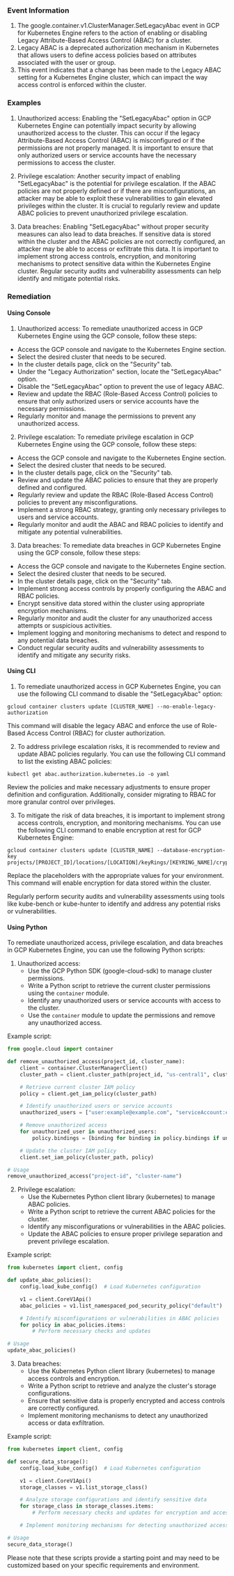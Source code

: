 
### Event Information

1. The google.container.v1.ClusterManager.SetLegacyAbac event in GCP for Kubernetes Engine refers to the action of enabling or disabling Legacy Attribute-Based Access Control (ABAC) for a cluster.
2. Legacy ABAC is a deprecated authorization mechanism in Kubernetes that allows users to define access policies based on attributes associated with the user or group.
3. This event indicates that a change has been made to the Legacy ABAC setting for a Kubernetes Engine cluster, which can impact the way access control is enforced within the cluster.


### Examples

1. Unauthorized access: Enabling the "SetLegacyAbac" option in GCP Kubernetes Engine can potentially impact security by allowing unauthorized access to the cluster. This can occur if the legacy Attribute-Based Access Control (ABAC) is misconfigured or if the permissions are not properly managed. It is important to ensure that only authorized users or service accounts have the necessary permissions to access the cluster.

2. Privilege escalation: Another security impact of enabling "SetLegacyAbac" is the potential for privilege escalation. If the ABAC policies are not properly defined or if there are misconfigurations, an attacker may be able to exploit these vulnerabilities to gain elevated privileges within the cluster. It is crucial to regularly review and update ABAC policies to prevent unauthorized privilege escalation.

3. Data breaches: Enabling "SetLegacyAbac" without proper security measures can also lead to data breaches. If sensitive data is stored within the cluster and the ABAC policies are not correctly configured, an attacker may be able to access or exfiltrate this data. It is important to implement strong access controls, encryption, and monitoring mechanisms to protect sensitive data within the Kubernetes Engine cluster. Regular security audits and vulnerability assessments can help identify and mitigate potential risks.

### Remediation

#### Using Console

1. Unauthorized access: To remediate unauthorized access in GCP Kubernetes Engine using the GCP console, follow these steps:

- Access the GCP console and navigate to the Kubernetes Engine section.
- Select the desired cluster that needs to be secured.
- In the cluster details page, click on the "Security" tab.
- Under the "Legacy Authorization" section, locate the "SetLegacyAbac" option.
- Disable the "SetLegacyAbac" option to prevent the use of legacy ABAC.
- Review and update the RBAC (Role-Based Access Control) policies to ensure that only authorized users or service accounts have the necessary permissions.
- Regularly monitor and manage the permissions to prevent any unauthorized access.

2. Privilege escalation: To remediate privilege escalation in GCP Kubernetes Engine using the GCP console, follow these steps:

- Access the GCP console and navigate to the Kubernetes Engine section.
- Select the desired cluster that needs to be secured.
- In the cluster details page, click on the "Security" tab.
- Review and update the ABAC policies to ensure that they are properly defined and configured.
- Regularly review and update the RBAC (Role-Based Access Control) policies to prevent any misconfigurations.
- Implement a strong RBAC strategy, granting only necessary privileges to users and service accounts.
- Regularly monitor and audit the ABAC and RBAC policies to identify and mitigate any potential vulnerabilities.

3. Data breaches: To remediate data breaches in GCP Kubernetes Engine using the GCP console, follow these steps:

- Access the GCP console and navigate to the Kubernetes Engine section.
- Select the desired cluster that needs to be secured.
- In the cluster details page, click on the "Security" tab.
- Implement strong access controls by properly configuring the ABAC and RBAC policies.
- Encrypt sensitive data stored within the cluster using appropriate encryption mechanisms.
- Regularly monitor and audit the cluster for any unauthorized access attempts or suspicious activities.
- Implement logging and monitoring mechanisms to detect and respond to any potential data breaches.
- Conduct regular security audits and vulnerability assessments to identify and mitigate any security risks.

#### Using CLI

1. To remediate unauthorized access in GCP Kubernetes Engine, you can use the following CLI command to disable the "SetLegacyAbac" option:

```
gcloud container clusters update [CLUSTER_NAME] --no-enable-legacy-authorization
```

This command will disable the legacy ABAC and enforce the use of Role-Based Access Control (RBAC) for cluster authorization.

2. To address privilege escalation risks, it is recommended to review and update ABAC policies regularly. You can use the following CLI command to list the existing ABAC policies:

```
kubectl get abac.authorization.kubernetes.io -o yaml
```

Review the policies and make necessary adjustments to ensure proper definition and configuration. Additionally, consider migrating to RBAC for more granular control over privileges.

3. To mitigate the risk of data breaches, it is important to implement strong access controls, encryption, and monitoring mechanisms. You can use the following CLI command to enable encryption at rest for GCP Kubernetes Engine:

```
gcloud container clusters update [CLUSTER_NAME] --database-encryption-key projects/[PROJECT_ID]/locations/[LOCATION]/keyRings/[KEYRING_NAME]/cryptoKeys/[KEY_NAME]
```

Replace the placeholders with the appropriate values for your environment. This command will enable encryption for data stored within the cluster.

Regularly perform security audits and vulnerability assessments using tools like kube-bench or kube-hunter to identify and address any potential risks or vulnerabilities.

#### Using Python

To remediate unauthorized access, privilege escalation, and data breaches in GCP Kubernetes Engine, you can use the following Python scripts:

1. Unauthorized access:
   - Use the GCP Python SDK (google-cloud-sdk) to manage cluster permissions.
   - Write a Python script to retrieve the current cluster permissions using the `container` module.
   - Identify any unauthorized users or service accounts with access to the cluster.
   - Use the `container` module to update the permissions and remove any unauthorized access.

Example script:
```python
from google.cloud import container

def remove_unauthorized_access(project_id, cluster_name):
    client = container.ClusterManagerClient()
    cluster_path = client.cluster_path(project_id, "us-central1", cluster_name)

    # Retrieve current cluster IAM policy
    policy = client.get_iam_policy(cluster_path)

    # Identify unauthorized users or service accounts
    unauthorized_users = ["user:example@example.com", "serviceAccount:example@project.iam.gserviceaccount.com"]

    # Remove unauthorized access
    for unauthorized_user in unauthorized_users:
        policy.bindings = [binding for binding in policy.bindings if unauthorized_user not in binding.members]

    # Update the cluster IAM policy
    client.set_iam_policy(cluster_path, policy)

# Usage
remove_unauthorized_access("project-id", "cluster-name")
```

2. Privilege escalation:
   - Use the Kubernetes Python client library (kubernetes) to manage ABAC policies.
   - Write a Python script to retrieve the current ABAC policies for the cluster.
   - Identify any misconfigurations or vulnerabilities in the ABAC policies.
   - Update the ABAC policies to ensure proper privilege separation and prevent privilege escalation.

Example script:
```python
from kubernetes import client, config

def update_abac_policies():
    config.load_kube_config()  # Load Kubernetes configuration

    v1 = client.CoreV1Api()
    abac_policies = v1.list_namespaced_pod_security_policy("default")

    # Identify misconfigurations or vulnerabilities in ABAC policies
    for policy in abac_policies.items:
        # Perform necessary checks and updates

# Usage
update_abac_policies()
```

3. Data breaches:
   - Use the Kubernetes Python client library (kubernetes) to manage access controls and encryption.
   - Write a Python script to retrieve and analyze the cluster's storage configurations.
   - Ensure that sensitive data is properly encrypted and access controls are correctly configured.
   - Implement monitoring mechanisms to detect any unauthorized access or data exfiltration.

Example script:
```python
from kubernetes import client, config

def secure_data_storage():
    config.load_kube_config()  # Load Kubernetes configuration

    v1 = client.CoreV1Api()
    storage_classes = v1.list_storage_class()

    # Analyze storage configurations and identify sensitive data
    for storage_class in storage_classes.items:
        # Perform necessary checks and updates for encryption and access controls

    # Implement monitoring mechanisms for detecting unauthorized access or data exfiltration

# Usage
secure_data_storage()
```

Please note that these scripts provide a starting point and may need to be customized based on your specific requirements and environment.

